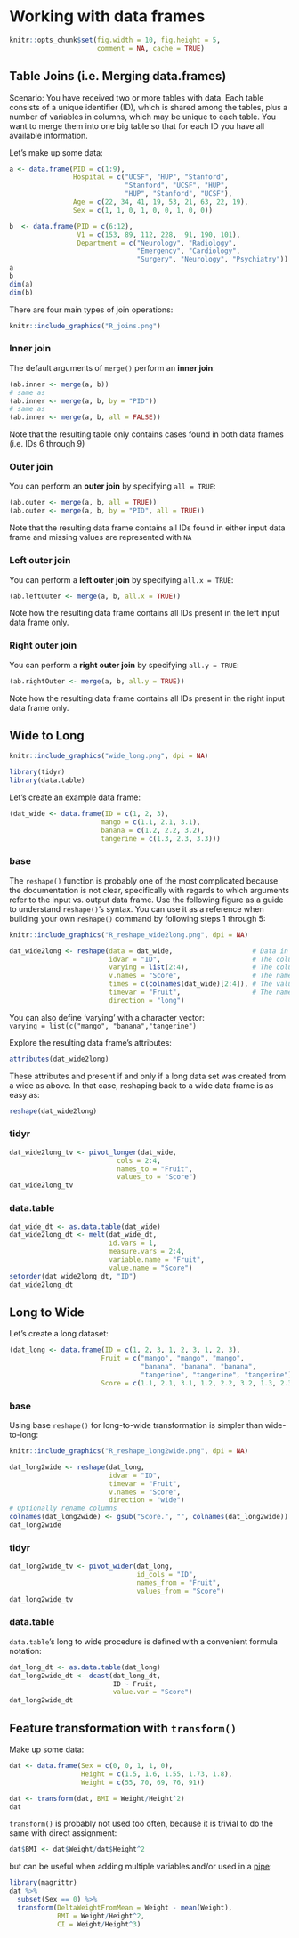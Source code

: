 # Working with data frames {#dataframes}

```r
knitr::opts_chunk$set(fig.width = 10, fig.height = 5,
                      comment = NA, cache = TRUE)
```

## Table Joins (i.e. Merging data.frames)

Scenario: You have received two or more tables with data. Each table consists of a unique identifier (ID), which is shared among the tables, plus a number of variables in columns, which may be unique to each table. You want to merge them into one big table so that for each ID you have all available information.  

Let's make up some data:

```r
a <- data.frame(PID = c(1:9),
                Hospital = c("UCSF", "HUP", "Stanford",
                             "Stanford", "UCSF", "HUP", 
                             "HUP", "Stanford", "UCSF"),
                Age = c(22, 34, 41, 19, 53, 21, 63, 22, 19),
                Sex = c(1, 1, 0, 1, 0, 0, 1, 0, 0))

b  <- data.frame(PID = c(6:12),
                 V1 = c(153, 89, 112, 228,  91, 190, 101),
                 Department = c("Neurology", "Radiology",
                                "Emergency", "Cardiology",
                                "Surgery", "Neurology", "Psychiatry"))
a
b
dim(a)
dim(b)
```

There are four main types of join operations:

```r
knitr::include_graphics("R_joins.png")
```

### Inner join

The default arguments of `merge()` perform an **inner join**:

```r
(ab.inner <- merge(a, b))
# same as
(ab.inner <- merge(a, b, by = "PID"))
# same as
(ab.inner <- merge(a, b, all = FALSE))
```

Note that the resulting table only contains cases found in both data frames (i.e. IDs 6 through 9)

### Outer join

You can perform an **outer join** by specifying `all = TRUE`:

```r
(ab.outer <- merge(a, b, all = TRUE))
(ab.outer <- merge(a, b, by = "PID", all = TRUE))
```

Note that the resulting data frame contains all IDs found in either input data frame and missing values are represented with `NA`

### Left outer join

You can perform a **left outer join** by specifying `all.x = TRUE`:

```r
(ab.leftOuter <- merge(a, b, all.x = TRUE))
```

Note how the resulting data frame contains all IDs present in the left input data frame only. 

### Right outer join

You can perform a **right outer join** by specifying `all.y = TRUE`:

```r
(ab.rightOuter <- merge(a, b, all.y = TRUE))
```

Note how the resulting data frame contains all IDs present in the right input data frame only.

## Wide to Long

```r
knitr::include_graphics("wide_long.png", dpi = NA)
```

```r
library(tidyr)
library(data.table)
```

Let's create an example data frame:

```r
(dat_wide <- data.frame(ID = c(1, 2, 3),
                       mango = c(1.1, 2.1, 3.1),
                       banana = c(1.2, 2.2, 3.2),
                       tangerine = c(1.3, 2.3, 3.3)))
```

### base

The `reshape()` function is probably one of the most complicated because the documentation is not clear, specifically with regards to which arguments refer to the input vs. output data frame. Use the following figure as a guide to understand `reshape()`'s syntax. You can use it as a reference when building your own `reshape()` command by following steps 1 through 5:

```r
knitr::include_graphics("R_reshape_wide2long.png", dpi = NA)
```

```r
dat_wide2long <- reshape(data = dat_wide,                    # Data in wide format
                         idvar = "ID",                       # The column name that defines case ID
                         varying = list(2:4),                # The columns whose values we want to keep
                         v.names = "Score",                  # The name of the new column which will contain all the values from the columns above
                         times = c(colnames(dat_wide)[2:4]), # The values/names, of length = (N of columns defined in "varying"), that will be recycled to indicate which column from the wide dataset each row corresponds to
                         timevar = "Fruit",                  # The name of the new column created to hold the values defined by "times"
                         direction = "long") 
```

You can also define 'varying' with a character vector:  
`varying = list(c("mango", "banana","tangerine")`  

Explore the resulting data frame's attributes:

```r
attributes(dat_wide2long)
```

These attributes and present if and only if a long data set was created from a wide as above. In that case, reshaping back to a wide data frame is as easy as:

```r
reshape(dat_wide2long)
```

### tidyr

```r
dat_wide2long_tv <- pivot_longer(dat_wide,
                           cols = 2:4,
                           names_to = "Fruit",
                           values_to = "Score")
dat_wide2long_tv
```

### data.table

```r
dat_wide_dt <- as.data.table(dat_wide)
dat_wide2long_dt <- melt(dat_wide_dt,
                         id.vars = 1,
                         measure.vars = 2:4,
                         variable.name = "Fruit",
                         value.name = "Score")
setorder(dat_wide2long_dt, "ID")
dat_wide2long_dt
```

## Long to Wide

Let's create a long dataset:

```r
(dat_long <- data.frame(ID = c(1, 2, 3, 1, 2, 3, 1, 2, 3),
                       Fruit = c("mango", "mango", "mango", 
                                 "banana", "banana", "banana", 
                                 "tangerine", "tangerine", "tangerine"),
                       Score = c(1.1, 2.1, 3.1, 1.2, 2.2, 3.2, 1.3, 2.3, 3.3)))
```

### base

Using base `reshape()` for long-to-wide transformation is simpler than wide-to-long:

```r
knitr::include_graphics("R_reshape_long2wide.png", dpi = NA)
```

```r
dat_long2wide <- reshape(dat_long,
                         idvar = "ID",
                         timevar = "Fruit",
                         v.names = "Score",
                         direction = "wide")
# Optionally rename columns
colnames(dat_long2wide) <- gsub("Score.", "", colnames(dat_long2wide))
dat_long2wide
```

### tidyr

```r
dat_long2wide_tv <- pivot_wider(dat_long,
                                id_cols = "ID",
                                names_from = "Fruit",
                                values_from = "Score")
dat_long2wide_tv
```

### data.table

`data.table`'s long to wide procedure is defined with a convenient formula notation:

```r
dat_long_dt <- as.data.table(dat_long)
dat_long2wide_dt <- dcast(dat_long_dt,
                          ID ~ Fruit,
                          value.var = "Score")
dat_long2wide_dt
```

## Feature transformation with `transform()`

Make up some data:

```r
dat <- data.frame(Sex = c(0, 0, 1, 1, 0),
                  Height = c(1.5, 1.6, 1.55, 1.73, 1.8),
                  Weight = c(55, 70, 69, 76, 91))
```

```r
dat <- transform(dat, BMI = Weight/Height^2)
dat
```

`transform()` is probably not used too often, because it is trivial to do the same with direct assignment:

```r
dat$BMI <- dat$Weight/dat$Height^2
```

but can be useful when adding multiple variables and/or used in a [pipe](#pipe):

```r
library(magrittr)
dat %>% 
  subset(Sex == 0) %>%
  transform(DeltaWeightFromMean = Weight - mean(Weight),
            BMI = Weight/Height^2,
            CI = Weight/Height^3)
```
